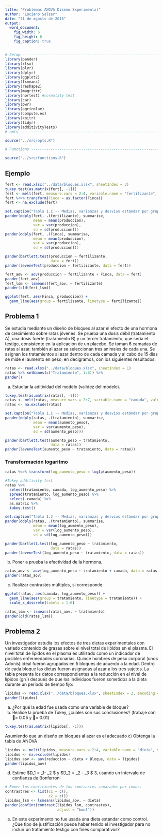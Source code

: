 ```yaml
---
title: "Problemas ANOVA Diseño Experimental"
author: "Luciano Selzer"
date: "21 de agosto de 2015"
output: 
  word_document:
    fig_width: 6
    fig_height: 6
    fig_caption: true
---
```



```r
# Setup -------------------------------------------------------------------
library(pander)
library(xlsx)
library(plyr)
library(dplyr)
library(ggplot2)
library(lsmeans)
library(reshape2)
library(magrittr)
library(nortest) #normality test
library(car)
library(pwr)
library(agricolae)
library(compute.es)
library(knitr)
library(tidyr)
library(additivityTests)
# opts --------------------------------------------------------------------

source("../src/opts.R")

# Functions ---------------------------------------------------------------

source("../src/functions.R")

```

## Ejemplo

```r
fert <- read.xlsx("../data/bloques.xlsx", sheetIndex = 3)
tukey.test(as.matrix(fert[, -1]))
fert <- melt(fert, measure.vars = 2:4, variable.name = "fertilizante", value.name = "produccion")
fert %<>% transform(Finca = as.factor(Finca))
fert <- na.exclude(fert)

set.caption("Tabla 1.1 -- Medias, varianzas y desvios estándar por grupo")
pander(ddply(fert, .(fertilizante), summarise, 
             mean = mean(produccion),
             var = var(produccion),
             sd = sd(produccion)))
pander(ddply(fert, .(Finca), summarise, 
             mean = mean(produccion),
             var = var(produccion),
             sd = sd(produccion)))

pander(bartlett.test(produccion ~ fertilizante, 
                     data = fert))
pander(leveneTest(produccion ~ fertilizante, data = fert))

fert_aov <- aov(produccion ~ fertilizante + Finca, data = fert)
pander(fert_aov)
fert_lsm <- lsmeans(fert_aov, ~ fertilizante)
pander(cld(fert_lsm))
```

```r
ggplot(fert, aes(Finca, produccion)) +
  geom_line(aes(group = fertilizante, linetype = fertilizante))
```


## Problema 1

Se estudia mediante un diseño de bloques al azar el efecto de una hormona de crecimiento sobre ratas jóvenes. Se prueba una dosis débil (tratamiento A), una dosis fuerte (tratamiento B) y un tercer tratamiento, que sería el testigo, consistente en la aplicación de un placebo. Se toman 6 camadas de ratas al azar, también al azar se seleccionan tres animales de cada una. Se asignan los tratamientos al azar dentro de cada camada y al cabo de 15 días se mide el aumento en peso, en decigramos, con los siguientes resultados:

```r
ratas <- read.xlsx("../data/bloques.xlsx", sheetIndex = 1)
ratas %>% setNames(c("Tratamiento", 1:6)) %>% 
pander()
```

a)	Estudiar la aditividad del modelo (validez del modelo).
```r

tukey.test(as.matrix(ratas[, -1]))
ratas <- melt(ratas, measure.vars = 2:7, variable.name = "camada", value.name = "aumento_peso")
ratas <- na.exclude(ratas)

set.caption("Tabla 1.1 -- Medias, varianzas y desvios estándar por grupo")
pander(ddply(ratas, .(tratamiento), summarise, 
             mean = mean(aumento_peso),
             var = var(aumento_peso),
             sd = sd(aumento_peso)))

pander(bartlett.test(aumento_peso ~ tratamiento, 
                     data = ratas))
pander(leveneTest(aumento_peso ~ tratamiento, data = ratas))
```
### Transformación logaritmo

```r
ratas %<>% transform(log_aumento_peso = log1p(aumento_peso))

#Tukey additivity test
ratas %>% 
  select(tratamiento, camada, log_aumento_peso) %>%
  spread(tratamiento, log_aumento_peso) %>% 
  select(-camada) %>% 
  as.matrix %>% 
  tukey.test()

set.caption("Tabla 1.2 -- Medias, varianzas y desvios estándar por grupo con la transformación log(x+1)")
pander(ddply(ratas, .(tratamiento), summarise, 
             mean = mean(log_aumento_peso),
             var = var(log_aumento_peso),
             sd = sd(log_aumento_peso)))

pander(bartlett.test(log_aumento_peso ~ tratamiento, 
                     data = ratas))
pander(leveneTest(log_aumento_peso ~ tratamiento, data = ratas))
```

b)	Poner a prueba la efectividad de la hormona.

```r
ratas_aov <- aov(log_aumento_peso ~ tratamiento + camada, data = ratas)
pander(ratas_aov)
```


c)	Realizar contrastes múltiples, si corresponde.

```r
ggplot(ratas, aes(camada, log_aumento_peso)) +
  geom_line(aes(group = tratamiento, linetype = tratamiento)) +
  scale_x_discrete(labels = 1:6)
```

```r
ratas_lsm <- lsmeans(ratas_aov, ~ tratamiento)
pander(cld(ratas_lsm))
```

## Problema 2

Un investigador estudia los efectos de tres dietas experimentales con variado contenido de grasas sobre el nivel total de lípidos en el plasma. El nivel total de lípidos en el plasma es utilizado como un indicador de posibles enfermedades coronarias. Quince hombres de peso corporal (unos Adonis) ideal fueron agrupados en 5 bloques de acuerdo a la edad. Dentro de cada bloque las dietas fueron asignadas al azar a los tres sujetos. La tabla presenta los datos correspondientes a la reducción en el nivel de lípidos (gr/l) después de que los individuos fueron sometidos a la dieta durante un período de tiempo fijo:

```r
lipidos <- read.xlsx("../data/bloques.xlsx", sheetIndex = 2, encoding = "UTF-8")
pander(lipidos)
```


a)	¿Por qué la edad fue usada como una variable de bloque?
b)	Realice la prueba de Tukey, ¿cuáles son sus conclusiones? (trabaje con = 0.05 y = 0.01)

```r
tukey.test(as.matrix(lipidos[, -1]))
```

Asumiendo que un diseño en bloques al azar es el adecuado
c)	Obtenga la tabla de ANOVA
```r
lipidos <- melt(lipidos, measure.vars = 2:4, variable.name = "dieta", value.name = "reduccion")
lipidos <- na.exclude(lipidos)
lipidos_aov <- aov(reduccion ~ dieta + Bloque, data = lipidos)
pander(lipidos_aov)
```


d)	Estime $D_1 =  \mu_1- \mu_2 $ y $D_2 =  \mu_2 - \mu_3  $ 3, usando un intervalo de confianza de Bonferroni
```r
# Poner los coeficientes de los contrastes separados por comas.
contrastres <- list(c1 = c(),
                    c2 = c())
lipidos_lsm <- lsmeans(lipidos_aov, ~ dieta)
pander(confint(contrast(lipidos_lsm, contrastes), 
                        adjust = "bonf"))
```
e)	En este experimento no fue usada una dieta estándar como control. ¿Que tipo de justificación puede haber tenido el investigador para no incluir un tratamiento testigo con fines comparativos?




